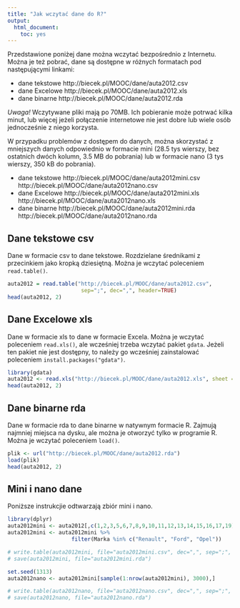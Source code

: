 ```yaml
---
title: "Jak wczytać dane do R?"
output:
  html_document:
    toc: yes
---
```


Przedstawione poniżej dane można wczytać bezpośrednio z Internetu.
Można je też pobrać, dane są dostępne w różnych formatach pod następującymi linkami:

* dane tekstowe http://biecek.pl/MOOC/dane/auta2012.csv
* dane Excelowe http://biecek.pl/MOOC/dane/auta2012.xls
* dane binarne http://biecek.pl/MOOC/dane/auta2012.rda

*Uwaga!* Wczytywane pliki mają po 70MB. Ich pobieranie może potrwać kilka minut, lub więcej jeżeli połączenie internetowe nie jest dobre lub wiele osób jednocześnie z niego korzysta.

W przypadku problemów z dostępem do danych, można skorzystać z mniejszych danych odpowiednio w formacie mini (28.5 tys wierszy, bez ostatnich dwóch kolumn, 3.5 MB do pobrania) lub w formacie nano (3 tys wierszy, 350 kB do pobrania).

* dane tekstowe http://biecek.pl/MOOC/dane/auta2012mini.csv http://biecek.pl/MOOC/dane/auta2012nano.csv
* dane Excelowe http://biecek.pl/MOOC/dane/auta2012mini.xls http://biecek.pl/MOOC/dane/auta2012nano.xls
* dane binarne http://biecek.pl/MOOC/dane/auta2012mini.rda http://biecek.pl/MOOC/dane/auta2012nano.rda


## Dane tekstowe csv

Dane w formacie csv to dane tekstowe. Rozdzielane średnikami z przecinkiem jako kropką dziesiętną.
Można je wczytać poleceniem `read.table()`.

```r
auta2012 = read.table("http://biecek.pl/MOOC/dane/auta2012.csv",
                       sep=";", dec=",", header=TRUE)
head(auta2012, 2)
```

## Dane Excelowe xls

Dane w formacie xls to dane w formacie Excela. 
Można je wczytać poleceniem `read.xls()`, ale wcześniej trzeba wczytać pakiet `gdata`.
Jeżeli ten pakiet nie jest dostępny, to należy go wcześniej zainstalować poleceniem `install.packages("gdata")`.

```r
library(gdata)
auta2012 <- read.xls("http://biecek.pl/MOOC/dane/auta2012.xls", sheet = 1)
head(auta2012, 2)
```

## Dane binarne rda

Dane w formacie rda to dane binarne w natywnym formacie R. 
Zajmują najmniej miejsca na dysku, ale można je otworzyć tylko w programie R.
Można je wczytać poleceniem `load()`.

```r
plik <- url("http://biecek.pl/MOOC/dane/auta2012.rda")
load(plik)
head(auta2012, 2)
```


## Mini i nano dane
Poniższe instrukcjie odtwarzają zbiór mini i nano.

```r
library(dplyr)
auta2012mini <- auta2012[,c(1,2,3,5,6,7,8,9,10,11,12,13,14,15,16,17,19)]
auta2012mini <- auta2012mini %>% 
                    filter(Marka %in% c("Renault", "Ford", "Opel"))

# write.table(auta2012mini, file="auta2012mini.csv", dec=",", sep=";", row.names = FALSE)
# save(auta2012mini, file="auta2012mini.rda")

set.seed(1313)
auta2012nano <- auta2012mini[sample(1:nrow(auta2012mini), 3000),]

# write.table(auta2012nano, file="auta2012nano.csv", dec=",", sep=";", row.names = FALSE)
# save(auta2012nano, file="auta2012nano.rda")

```

